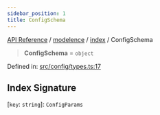 ```yaml
---
sidebar_position: 1
title: ConfigSchema
---
```


[API Reference](/api-reference/modelence/index/type-aliases/../../../index) / [modelence](/api-reference/modelence/index/type-aliases/../../index) / [index](/api-reference/modelence/index/type-aliases/../index) / ConfigSchema

> **ConfigSchema** = `object`

Defined in: [src/config/types.ts:17](https://github.com/modelence/modelence/blob/74a0b23212372269e92d9008022b1336b6340859/packages/modelence/src/config/types.ts#L17)

## Index Signature

\[`key`: `string`\]: `ConfigParams`

